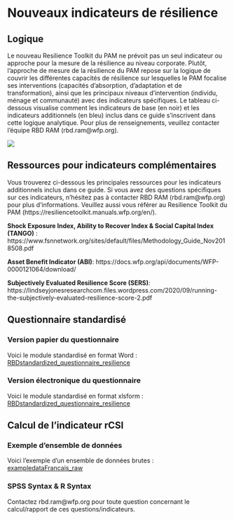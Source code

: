 # Nouveaux indicateurs de résilience

## Logique

Le nouveau Resilience Toolkit du PAM ne prévoit pas un seul indicateur ou approche pour la mesure de la résilience au niveau corporate. Plutôt, l’approche de mesure de la résilience du PAM repose sur la logique de couvrir les différentes capacités de résilience sur lesquelles le PAM focalise ses interventions (capacités d’absorption, d’adaptation et de transformation), ainsi que les principaux niveaux d’intervention (individu, ménage et communauté) avec des indicateurs spécifiques. Le tableau ci-dessous visualise comment les indicateurs de base (en noir) et les indicateurs additionnels (en bleu) inclus dans ce guide s’inscrivent dans cette logique analytique. Pour plus de renseignements, veuillez contacter l’équipe RBD RAM (rbd.ram@wfp.org).


![ ](images/resel_block.png)


## Ressources pour indicateurs complémentaires

Vous trouverez ci-dessous les principales ressources pour les indicateurs additionnels inclus dans ce guide. Si vous avez des questions spécifiques sur ces indicateurs, n’hésitez pas à contacter RBD RAM (rbd.ram@wfp.org) pour plus d’informations. Veuillez aussi vous référer au Resilience Toolkit du PAM (https://resiliencetoolkit.manuals.wfp.org/en/).

**Shock Exposure Index, Ability to Recover Index & Social Capital Index (TANGO)** :
https://www.fsnnetwork.org/sites/default/files/Methodology_Guide_Nov2018508.pdf

**Asset Benefit Indicator (ABI)**: https://docs.wfp.org/api/documents/WFP-0000121064/download/

**Subjectively Evaluated Resilience Score (SERS)**: https://lindseyjonesresearchcom.files.wordpress.com/2020/09/running-the-subjectively-evaluated-resilience-score-2.pdf


## Questionnaire standardisé


### Version papier du questionnaire

Voici le module standardisé en format Word :
[RBDstandardized_questionnaire_resilience](https://github.com/WFP-VAM/RBD_Resilience_guide_FR/blob/main/questionnaires/RBDstandardized_questionnaire_resilience.docx?raw=true) 

### Version électronique du questionnaire

Voici le module standardisé en format xlsform :
[RBDstandardized_questionnaire_resilience](https://github.com/WFP-VAM/RBD_Resilience_guide_FR/blob/main/questionnaires/RBDstandardized_questionnaire_resilience.xlsx?raw=true) 


## Calcul de l'indicateur rCSI

### Exemple d'ensemble de données

Voici l'exemple d'un ensemble de données brutes :  
[exampledataFrancais_raw](https://github.com/WFP-VAM/RBD_Resilience_guide_FR/blob/main/example_datasets/exampledataFrancais_raw.sav?raw=true)  

### SPSS Syntax & R Syntax

Contactez rbd.ram@wfp.org pour toute question concernant le calcul/rapport de ces questions/indicateurs.
